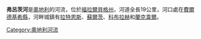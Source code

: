 '''弗呂茨河'''是[[奧地利|奧地利]]的河流，位於[[福拉爾貝格州|福拉爾貝格州]]，河道全長19公里，河口處在[[費爾德基希縣|費爾德基希縣]]，河畔城鎮有[[拉特恩斯|拉特恩斯]]、[[蘇爾茨|蘇爾茨]]、[[科布拉赫|科布拉赫]]和[[蘭克韋爾|蘭克韋爾]]。

{{coord|47|19|03|N|9|35|21|E|region:AT-8_type:river_source:dewiki|display=title}}

{{Austria-geo-stub}}
[[Category:奧地利河流|Category:奧地利河流]]